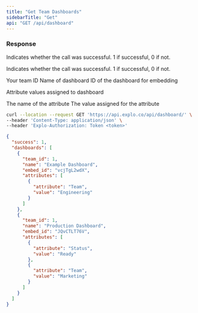 ```yaml
---
title: "Get Team Dashboards"
sidebarTitle: "Get"
api: "GET /api/dashboard"
---
```


### Response

<ResponseField name="success" type="number">
  Indicates whether the call was successful. 1 if successful, 0 if not.
</ResponseField>

<ResponseField name="dashboards" type="Dashboard[]">

Indicates whether the call was successful. 1 if successful, 0 if not.

<Expandable title="Toggle Dashboard">

<ResponseField name="team_id" type="number">
  Your team ID
</ResponseField>

<ResponseField name="name" type="string">
  Name of dashboard
</ResponseField>

<ResponseField name="embed_id" type="string">
  ID of the dashboard for embedding
</ResponseField>

<ResponseField name="attributes" type="Attribute[]">

Attribute values assigned to dashboard

<Expandable title="Toggle Attribute">

<ResponseField name="attribute" type="string">
  The name of the attribute
</ResponseField>

<ResponseField name="value" type="string">
  The value assigned for the attribute
</ResponseField>

</Expandable>

</ResponseField>

</Expandable>

</ResponseField>

<RequestExample>

```bash Example Request
curl --location --request GET 'https://api.explo.co/api/dashboard/' \
--header 'Content-Type: application/json' \
--header 'Explo-Authorization: Token <token>'
```

</RequestExample>

<ResponseExample>

```json Response
{
  "success": 1,
  "dashboards": [
    {
      "team_id": 1,
      "name": "Example Dashboard",
      "embed_id": "vcjTgL2wdX",
      "attributes": [
        {
          "attribute": "Team",
          "value": "Engineering"
        }
      ]
    },
    {
      "team_id": 1,
      "name": "Production Dashboard",
      "embed_id": "JQvCTLT76V",
      "attributes": [
        {
          "attribute": "Status",
          "value": "Ready"
        },
        {
          "attribute": "Team",
          "value": "Marketing"
        }
      ]
    }
  ]
}
```

</ResponseExample>

